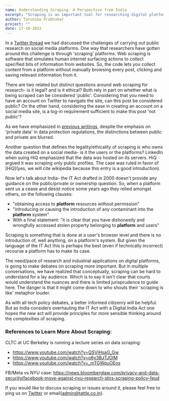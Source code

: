 ```yaml
---
name: Understanding Scraping- A Perspective from India
excerpt: "Scraping is an important tool for researching digital platforms, but the legal ground of doing this work in India are undefined."
author: Tarunima Prabhakar
project: ""
date: 17-10-2022
---
```



In a [Twitter thread](https://twitter.com/tattlemade/status/1582006272970620928) we had discussed the challenges of carrying out public research on social media platforms. One way that researchers have gotten around this challenge is through 'scraping' platforms. Web scraping is software that simulates human internet surfacing actions to collect specified bits of information from websites. So, the code lets you collect content from a platform without manually browsing every post, clicking and saving relevant information from it.

There are two related but distinct questions around web scraping for research- is it legal? and is it ethical? Both rely in part on whether what is being scraped can be considered 'public'. Considering that you need to have an account on Twitter to navigate the site, can this post be considered public? On the other hand, considering the ease in creating an account on a social media site, is a log-in requirement sufficient to make this post 'not public'?

As we have emphasized in [previous writings](https://electionstandards.cartercenter.org/verifying-elections-misinfocon2020/ethical-approaches-to-closed-messaging-research-considerations-in-democratic-contexts/), despite the emphasis on 'private data' in data protection regulations, the distinctions between public and private are blurred. 

Another question that defines the legality/ethicality of scraping is who owns the data created on a social media- is it the users or the platforms? LinkedIn when suing HiQ emphasized that the data was hosted on its servers. HiQ argued it was scraping only public profiles. The case was ruled in favor of [HiQ](yes, we will cite wikipedia because this entry is a good introduction).

Now let's talk about India- the IT Act drafted in 2000 doesn't provide any guidance on the public/private or ownership question. So, when a platform sent us a cease and desist notice some years ago they relied amongst others, on the following clauses:

* "obtaining access to __platform__ resources without permission"
* "introducing or causing the introduction of any contaminant into the __platform__ system"
* With a final statement: "it is clear that you have dishonestly and wrongfully accessed stolen property belonging to __platform__ and users"

Scraping is something that is done at a user's browser level and there is no introduction of, well anything, on a platform's system. But given the language of the IT Act this is perhaps the best (even if technically incorrect) recourse a platform has to make its case. 

The need/pace of research and industrial applications on digital platforms, is going to make debates on scraping more important. But in multiple conversations, we have realized that conceptually, scraping can be hard to understand for a lay audience. Which is to say it isn't clear that courts would understand the nuances and there is limited jurisprudence to guide here. The danger is that it might come down to who shouts their 'scraping is like' metaphor louder.

As with all tech policy debates, a better informed citizenry will be helpful. But as India considers overhauling the IT Act with a Digital India Act one hopes the new act will provide principles for more sensible thinking around the complexities of scraping. 

### References to Learn More About Scraping:

CLTC at UC Berkeley is running a lecture series on data scraping:
* https://www.youtube.com/watch?v=QSViHsaG_Gw
* https://www.youtube.com/watch?v=o6y3BJTJOlM
* https://www.youtube.com/watch?v=_mTGWquOEos

FB/Meta vs NYU case:
https://news.bloomberglaw.com/privacy-and-data-security/facebook-move-against-nyu-research-stirs-scraping-policy-feud

If you would like to discuss scraping or issues around it, please feel free to ping us on [Twitter](https://twitter.com/tattlemade) or email(admin@tattle.co.in).
